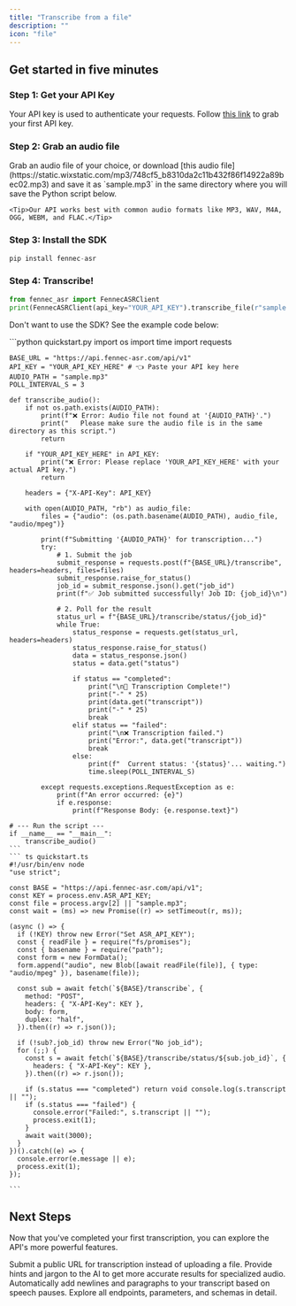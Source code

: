 ```yaml
---
title: "Transcribe from a file"
description: ""
icon: "file"
---
```


## Get started in five minutes

### Step 1: Get your API Key

Your API key is used to authenticate your requests. Follow [this link](https://app.fennec-asr.com) to grab your first API key.

### Step 2: Grab an audio file

<AccordionGroup>
  <Accordion icon="file-audio" title="1. Prepare your audio file">
    Grab an audio file of your choice, or download [this audio file](https://static.wixstatic.com/mp3/748cf5_b8310da2c11b432f86f14922a89bec02.mp3)
 and save it as `sample.mp3` in the same directory where you will save the Python script below.

    <Tip>Our API works best with common audio formats like MP3, WAV, M4A, OGG, WEBM, and FLAC.</Tip>
  </Accordion>
</AccordionGroup>

### Step 3: Install the SDK

```python
pip install fennec-asr
```

### Step 4: Transcribe!

```python
from fennec_asr import FennecASRClient
print(FennecASRClient(api_key="YOUR_API_KEY").transcribe_file(r"sample.mp3"))
```
Don't want to use the SDK? See the example code below:

<AccordionGroup>

  <Accordion icon="language" title="Example Code">
    <CodeGroup dropdown>
    ```python quickstart.py
    import os
    import time
    import requests

    BASE_URL = "https://api.fennec-asr.com/api/v1"
    API_KEY = "YOUR_API_KEY_HERE" # 👈 Paste your API key here
    AUDIO_PATH = "sample.mp3"
    POLL_INTERVAL_S = 3

    def transcribe_audio():
        if not os.path.exists(AUDIO_PATH):
            print(f"❌ Error: Audio file not found at '{AUDIO_PATH}'.")
            print("   Please make sure the audio file is in the same directory as this script.")
            return

        if "YOUR_API_KEY_HERE" in API_KEY:
            print("❌ Error: Please replace 'YOUR_API_KEY_HERE' with your actual API key.")
            return

        headers = {"X-API-Key": API_KEY}

        with open(AUDIO_PATH, "rb") as audio_file:
            files = {"audio": (os.path.basename(AUDIO_PATH), audio_file, "audio/mpeg")}

            print(f"Submitting '{AUDIO_PATH}' for transcription...")
            try:
                # 1. Submit the job
                submit_response = requests.post(f"{BASE_URL}/transcribe", headers=headers, files=files)
                submit_response.raise_for_status()
                job_id = submit_response.json().get("job_id")
                print(f"✅ Job submitted successfully! Job ID: {job_id}\n")

                # 2. Poll for the result
                status_url = f"{BASE_URL}/transcribe/status/{job_id}"
                while True:
                    status_response = requests.get(status_url, headers=headers)
                    status_response.raise_for_status()
                    data = status_response.json()
                    status = data.get("status")

                    if status == "completed":
                        print("\n🎉 Transcription Complete!")
                        print("-" * 25)
                        print(data.get("transcript"))
                        print("-" * 25)
                        break
                    elif status == "failed":
                        print("\n❌ Transcription failed.")
                        print("Error:", data.get("transcript"))
                        break
                    else:
                        print(f"  Current status: '{status}'... waiting.")
                        time.sleep(POLL_INTERVAL_S)

            except requests.exceptions.RequestException as e:
                print(f"An error occurred: {e}")
                if e.response:
                    print(f"Response Body: {e.response.text}")

    # --- Run the script ---
    if __name__ == "__main__":
        transcribe_audio()
    ```
    ``` ts quickstart.ts
    #!/usr/bin/env node
    "use strict";

    const BASE = "https://api.fennec-asr.com/api/v1";
    const KEY = process.env.ASR_API_KEY;
    const file = process.argv[2] || "sample.mp3";
    const wait = (ms) => new Promise((r) => setTimeout(r, ms));

    (async () => {
      if (!KEY) throw new Error("Set ASR_API_KEY");
      const { readFile } = require("fs/promises");
      const { basename } = require("path");
      const form = new FormData();
      form.append("audio", new Blob([await readFile(file)], { type: "audio/mpeg" }), basename(file));

      const sub = await fetch(`${BASE}/transcribe`, {
        method: "POST",
        headers: { "X-API-Key": KEY },
        body: form,
        duplex: "half",
      }).then((r) => r.json());

      if (!sub?.job_id) throw new Error("No job_id");
      for (;;) {
        const s = await fetch(`${BASE}/transcribe/status/${sub.job_id}`, {
          headers: { "X-API-Key": KEY },
        }).then((r) => r.json());

        if (s.status === "completed") return void console.log(s.transcript || "");
        if (s.status === "failed") {
          console.error("Failed:", s.transcript || "");
          process.exit(1);
        }
        await wait(3000);
      }
    })().catch((e) => {
      console.error(e.message || e);
      process.exit(1);
    });

    ```
   </CodeGroup>
  </Accordion>
</AccordionGroup>

## Next Steps

Now that you've completed your first transcription, you can explore the API's more powerful features.

<CardGroup cols={2}>

<Card title="Transcribe from a URL" icon="link" href="/transcribe-from-a-url">
  Submit a public URL for transcription instead of uploading a file.
</Card>

<Card title="Improve Accuracy with Context" icon="brain-circuit" href="/essentials/contextual-correction">
  Provide hints and jargon to the AI to get more accurate results for specialized audio.
</Card>

<Card title="Automatic Formatting" icon="align-left" href="/essentials/formatting">
  Automatically add newlines and paragraphs to your transcript based on speech pauses.
</Card>

<Card title="Full API Reference" icon="code" href="/api-reference/create-transcription-job">
  Explore all endpoints, parameters, and schemas in detail.
</Card>

</CardGroup>